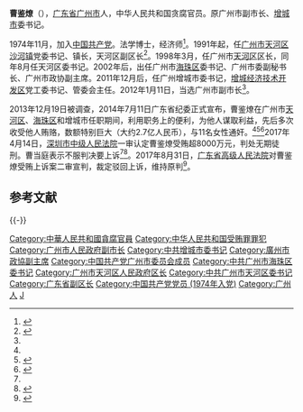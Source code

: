 '''曹鉴燎'''（{{bd|1955年|11月|}}），[[广东省|广东省]][[广州市|广州市]]人，中华人民共和国贪腐官员。原广州市副市长、[[增城市|增城市]]委书记。

1974年11月，加入[[中国共产党|中国共产党]]。法学博士，经济师<ref name="a1">{{cite web|title=曝广州原副市长曹鉴燎与11名女性保持不正当关系|url=http://news.163.com/14/0823/08/A4APVRP30001124J.html|accessdate=|date=2014-08-23|publisher=网易|language=|archive-url=https://web.archive.org/web/20140825060221/http://news.163.com/14/0823/08/A4APVRP30001124J.html|archive-date=2014-08-25|dead-url=no}}</ref>。1991年起，任[[广州市|广州市]][[天河区|天河区]][[沙河街道_(广州市)|沙河镇]]党委书记、镇长，天河区副区长<ref name="a2">{{Cite web|title=广州市原副市长曹鉴燎一审被判无期 当庭表示不服|url=http://fanfu.people.com.cn/n1/2017/0417/c64371-29215336.html|accessdate=2017-04-15|publisher=人民网|archive-date=2021-08-23|archive-url=https://web.archive.org/web/20210823141856/http://fanfu.people.com.cn/n1/2017/0417/c64371-29215336.html|dead-url=no}}</ref>。1998年3月，任广州市[[天河区|天河区]]区长，同年8月任天河区委书记。2002年后，出任广州市[[海珠区|海珠区]]委书记、广州市委副秘书长、广州市政协副主席。2011年12月后，任广州增城市委书记，[[增城经济技术开发区|增城经济技术开发区]]党工委书记、管委会主任。2012年1月11日，当选广州市副市长<ref name=a1/>。

2013年12月19日被调查，2014年7月11日广东省纪委正式宣布，曹鉴燎在广州市[[天河区|天河区]]、[[海珠区|海珠区]]和增城市任职期间，利用职务上的便利，为他人谋取利益，先后多次收受他人贿赂，数额特别巨大（大约2.7亿人民币），与11名女性通奸。<ref name="a1" /><ref>{{cite news|title=曹鉴燎一审被判无期|url=http://www.xinhuanet.com/local/2017-04/15/c_129538684.htm|accessdate=2021-08-23|work=新华网|archive-date=2021-08-23|archive-url=https://web.archive.org/web/20210823141855/http://www.xinhuanet.com/local/2017-04/15/c_129538684.htm|dead-url=no}}</ref><ref>{{cite web|title=广州副市长曹鉴燎落马 涉事村官大多提前出逃|url=http://news.china.com/domestic/945/20140712/18627317.html?hao123|accessdate=2014-07-13|date=2014-07-12|publisher=中华网|archive-url=https://web.archive.org/web/20140715015057/http://news.china.com/domestic/945/20140712/18627317.html?hao123|archive-date=2014-07-15}}</ref>2017年4月14日，[[深圳市中级人民法院|深圳市中级人民法院]]一审认定曹鉴燎受贿超8000万元，判处无期徒刑。曹当庭表示不服判决要上诉<ref name="a2" /><ref>{{cite news|title=广州市原副市长曹鉴燎一审被判无期 当庭表示不服|url=http://news.jcrb.com/jxsw/201704/t20170415_1742673.html|accessdate=2021-08-23|work=正义网|date=2017-04-15|archive-date=2021-08-23|archive-url=https://web.archive.org/web/20210823144541/http://news.jcrb.com/jxsw/201704/t20170415_1742673.html|dead-url=no}}</ref>。2017年8月31日，[[广东省高级人民法院|广东省高级人民法院]]对曹鉴燎受贿上诉案二审宣判，裁定驳回上诉，维持原判<ref>{{cite web|title=广州市原副市长曹鉴燎受贿案二审宣判：维持原判|url=http://kb.southcn.com/content/2017-08/31/content_177072676.htm|accessdate=2017-08-31|publisher=南方网|archiveurl=https://web.archive.org/web/20170831135207/http://kb.southcn.com/content/2017-08/31/content_177072676.htm|archivedate=2017-08-31|deadurl=yes}}</ref>。

== 参考文献 ==
{{Reflist}}

{{-}}
{{中共十八大到十九大期间的反腐败工作}}

{{DEFAULTSORT:Cáo Jiànliáo}}
[[Category:中華人民共和國貪腐官員|Category:中華人民共和國貪腐官員]]
[[Category:中华人民共和国受贿罪罪犯|Category:中华人民共和国受贿罪罪犯]]
[[Category:广州市人民政府副市长|Category:广州市人民政府副市长]]
[[Category:中共增城市委书记|Category:中共增城市委书记]]
[[Category:廣州市政協副主席|Category:廣州市政協副主席]]
[[Category:中国共产党广州市委员会成员|Category:中国共产党广州市委员会成员]]
[[Category:中共广州市海珠区委书记|Category:中共广州市海珠区委书记]]
[[Category:广州市天河区人民政府区长|Category:广州市天河区人民政府区长]]
[[Category:中共广州市天河区委书记|Category:中共广州市天河区委书记]]
[[Category:广东省副区长|Category:广东省副区长]]
[[Category:中国共产党党员_(1974年入党)|Category:中国共产党党员 (1974年入党)]]
[[Category:广州人|Category:广州人]]
[[Category:曹姓|J]]